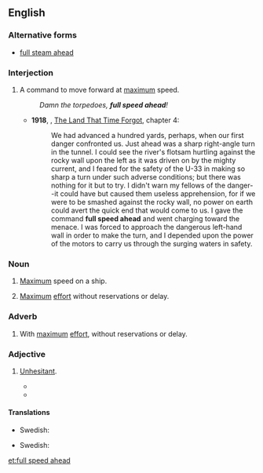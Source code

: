 ==English==
{{rft}}

===Alternative forms===
* [[full steam ahead]]

===Interjection===
{{en-interjection}}

# {{label|en|usually|nautical}} A command to move forward at [[maximum]] speed.
#: ''Damn the torpedoes, '''full speed ahead'''!''
#* '''1918''', {{w|Edgar Rice Burroughs}}, [[w:The Land That Time Forgot (novel)|The Land That Time Forgot]], chapter 4:
#*: We had advanced a hundred yards, perhaps, when our first danger confronted us. Just ahead was a sharp right-angle turn in the tunnel. I could see the river's flotsam hurtling against the rocky wall upon the left as it was driven on by the mighty current, and I feared for the safety of the U-33 in making so sharp a turn under such adverse conditions; but there was nothing for it but to try. I didn't warn my fellows of the danger--it could have but caused them useless apprehension, for if we were to be smashed against the rocky wall, no power on earth could avert the quick end that would come to us. I gave the command '''full speed ahead''' and went charging toward the menace. I was forced to approach the dangerous left-hand wall in order to make the turn, and I depended upon the power of the motors to carry us through the surging waters in safety.

===Noun===
{{en-noun|-}}

# {{label|en|usually|nautical}} [[Maximum]] speed on a ship.
#: {{usex|Then he gave it '''full speed ahead''', and shot us into the inlet.|lang=en}}
# {{label|en|idiomatic}} [[maximum|Maximum]] [[effort]] without reservations or delay.
#: {{usex|We got the OK on the conversion project. It's '''full speed ahead'''.|lang=en}}

===Adverb===
{{en-adv|-}}

# {{label|en|idiomatic}} With [[maximum]] [[effort]], without reservations or delay.
#: {{usex|lang=en|He charged '''full speed ahead''' into his studies.}}

===Adjective===
{{en-adj|-}}

# {{label|en|idiomatic}} [[unhesitant|Unhesitant]].
#: {{usex|lang=en|The company's '''full speed ahead''' approach to product development would ultimately be its downfall.}}
#* {{quote-book|passage=I was always so busy and '''full-speed ahead''' that I didn't take any time out to really listen to God.|title=Shattered|page=129|year=2009|isbn=1615791914}}
#* {{quote-book|passage=And what he's done in climbing is no less than world class — a blend of vision and genetic athleticism, with a '''full-speed-ahead''' approach that dwells on the possibilities, not the problems.|title=An Eye at the Top of the World|author=Pete Takeda|year=2013|page=90|isbn=786732873}}

====Translations====
{{trans-top|nautical}}
* Swedish: {{t|sv|full fart framåt}}
{{trans-mid}}
{{trans-bottom}}

{{trans-top|idiom, maximum effort}}
* Swedish: {{t|sv|full fart framåt}}
{{trans-mid}}
{{trans-bottom}}

[[et:full speed ahead]]